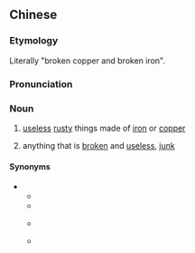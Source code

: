 {{also|破铜烂铁}}
==Chinese==
{{zh-forms|s=破铜烂铁}}

===Etymology===
Literally "broken copper and broken iron".

===Pronunciation===
{{zh-pron
|m=pòtóng-làntiě
|c=po3 tung4 laan6 tit3
|cat=n
}}

===Noun===
{{zh-noun}}
# {{lb|zh|idiomatic}} [[useless]] [[rusty]] things made of [[iron]] or [[copper]]
# {{lb|zh|idiomatic|by extension}} anything that is [[broken]] and [[useless]], [[junk]]
#: {{zh-x|快 把 這 堆 '''破銅.爛鐵''' 拿 出去 處{chǔ}理 掉。|Quickly take this pile of '''junk''' out to be disposed of.}}

====Synonyms====
* {{sense|useless rusty metal products}}
** {{zh-l|爛銅爛鐵}}
** {{zh-l|廢銅爛鐵}}
** {{qualifier|Min Nan}} {{zh-l|歹銅舊錫|pháiⁿ-tâng-kū-siah, phái-tâng-kū-siah}}
** {{qualifier|Hakka}} {{zh-l|壞銅壞鐵|fái-tùng-fái-thiet}}